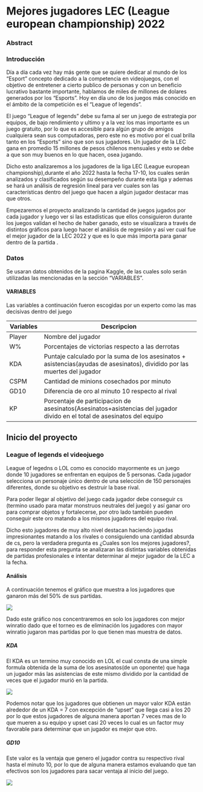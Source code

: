 # Mejores jugadores LEC (League european championship) 2022

### Abstract

### Introducción

Día a día cada vez hay más gente que se quiere dedicar al mundo de los "Esport" concepto dedicado a la competencia en videojuegos, con el objetivo de entretener a cierto publico de personas y con un beneficio lucrativo bastante importante, hablamos de miles de millones de dolares generados por los "Esports". Hoy en día uno de los juegos más conocido en el ámbito de la competición es el "League of legends".

El juego "League of legends" debe su fama al ser un juego de estrategia por equipos, de bajo rendimiento y ultimo y a la vez los mas importante es un juego gratuito, por lo que es accesible para algún grupo de amigos cualquiera sean sus computadoras, pero este no es motivo por el cual brilla tanto en los "Esports" sino que son sus jugadores. Un jugador de la LEC gana en promedio 15 millones de pesos chilenos mensuales y esto se debe a que son muy buenos en lo que hacen, osea jugando.

Dicho esto analizaremos a los jugadores de la liga LEC (League european championship),durante el año 2022 hasta la fecha 17-10, los cuales serán analizados y clasificados según su desempeño durante esta liga y ademas se hará un análisis de regresión lineal para ver cuales son las características dentro del juego que hacen a algún jugador destacar mas que otros.

Empezaremos el proyecto analizando la cantidad de juegos jugados por cada jugador y luego ver si las estadísticas que ellos consiguieron durante los juegos validan el hecho de haber ganado, esto se visualizara a través de distintos gráficos para luego hacer el análisis de regresión y así ver cual fue el mejor jugador de la LEC 2022 y que es lo que más importa para ganar dentro de la partida .

### Datos

Se usaran datos obtenidos de la pagina Kaggle, de las cuales solo serán utilizadas las mencionadas en la sección "VARIABLES".

#### VARIABLES

Las variables a continuación fueron escogidas por un experto como las mas decisivas dentro del juego

| Variables | Descripcion                                                                                                               |
|-------------|-----------------------------------------------------------|
| Player    | Nombre del jugador                                                                                                        |
| W%        | Porcentajes de victorias respecto a las derrotas                                                                          |
| KDA       | Puntaje calculado por la suma de los asesinatos + asistencias(ayudas de asesinatos), dividido por las muertes del jugador |
| CSPM      | Cantidad de minions cosechados por minuto                                                                                 |
| GD10      | Diferencia de oro al minuto 10 respecto al rival                                                                          |
| KP        | Porcentaje de participacion de asesinatos(Asesinatos+asistencias del jugador divido en el total de asesinatos del equipo  |

## Inicio del proyecto

### League of legends el videojuego

League of legedns o LOL como es conocido mayormente es un juego donde 10 jugadores se enfrentan en equipos de 5 personas. Cada jugador selecciona un personaje único dentro de una selección de 150 personajes diferentes, donde su objetivo es destruir la base rival.

Para poder llegar al objetivo del juego cada jugador debe conseguir cs (termino usado para matar monstruos neutrales del juego) y así ganar oro para comprar objetos y fortalecerse, por otro lado también pueden conseguir este oro matando a los mismos jugadores del equipo rival.

Dicho esto jugadores de muy alto nivel destacan haciendo jugadas impresionantes matando a los rivales o consiguiendo una cantidad absurda de cs, pero la verdadera pregunta es ¿Cuales son los mejores jugadores?, para responder esta pregunta se analizaran las distintas variables obtenidas de partidas profesionales e intentar determinar al mejor jugador de la LEC a la fecha.

#### Análisis

A continuación tenemos el gráfico que muestra a los jugadores que ganaron más del 50% de sus partidas.

![](images/Captura%20de%20pantalla%202022-11-28%20201521.png)

Dado este gráfico nos concentraremos en solo los jugadores con mejor winratio dado que el torneo es de eliminación los jugadores con mayor winratio jugaron mas partidas por lo que tienen mas muestra de datos.

##### KDA

El KDA es un termino muy conocido en LOL el cual consta de una simple formula obtenida de la suma de los asesinatos(de un oponente) que haga un jugador más las asistencias de este mismo dividido por la cantidad de veces que el jugador murió en la partida.

![](images/kda.png)

Podemos notar que los jugadores que obtienen un mayor valor KDA están alrededor de un KDA = 7 con excepción de "upset" que llega casi a los 20 por lo que estos jugadores de alguna manera aportan 7 veces mas de lo que mueren a su equipo y upset casi 20 veces lo cual es un factor muy favorable para determinar que un jugador es mejor que otro.

##### GD10

Este valor es la ventaja que genero el jugador contra su respectivo rival hasta el minuto 10, por lo que de alguna manera estamos evaluando que tan efectivos son los jugadores para sacar ventaja al inicio del juego.

![](images/gd.png)
